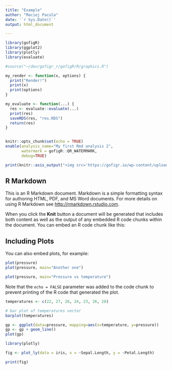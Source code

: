 ```yaml
---
title: "Example"
author: "Maciej Pacula"
date: '`r Sys.Date()`'
output: html_document

---
```


```r
library(gofigR)
library(ggplot2)
library(plotly)
library(evaluate)

#source("~/dev/gofigr_r/gofigR/R/graphics.R")

my_render <- function(x, options) {
  print("Render!")
  print(x) 
  print(options)
}

my_evaluate <- function(...) {
  res <- evaluate::evaluate(...)
  print(res)
  saveRDS(res, "res.RDS")
  return(res)
}


knitr::opts_chunk$set(echo = TRUE)
enable(analysis_name="My first Rmd analysis 2",
       watermark = gofigR::QR_WATERMARK,
       debug=TRUE)
```

```r
print(knitr::asis_output("<img src='https://gofigr.io/wp-content/uploads/2023/03/cropped-GoFigr-500-%C3%97-200-px-1500-%C3%97-340-px-1-2-300x78.png'></img>"))
```

## R Markdown

This is an R Markdown document. Markdown is a simple formatting syntax for authoring HTML, PDF, and MS Word documents. For more details on using R Markdown see <http://rmarkdown.rstudio.com>.

When you click the **Knit** button a document will be generated that includes both content as well as the output of any embedded R code chunks within the document. You can embed an R code chunk like this:


## Including Plots

You can also embed plots, for example:


```r
plot(pressure)
plot(pressure, main="Another one")
```


```r
plot(pressure, main="Pressure vs temperature")
```

Note that the `echo = FALSE` parameter was added to the code chunk to prevent printing of the R code that generated the plot.

```r
temperatures <- c(22, 27, 26, 24, 23, 26, 28)

# bar plot of temperatures vector
barplot(temperatures)
```

```r
gp <- ggplot(data=pressure, mapping=aes(x=temperature, y=pressure))
gp <- gp + geom_line()
plot(gp)
```

```r
library(plotly)

fig <- plot_ly(data = iris, x = ~Sepal.Length, y = ~Petal.Length)

print(fig)
```
